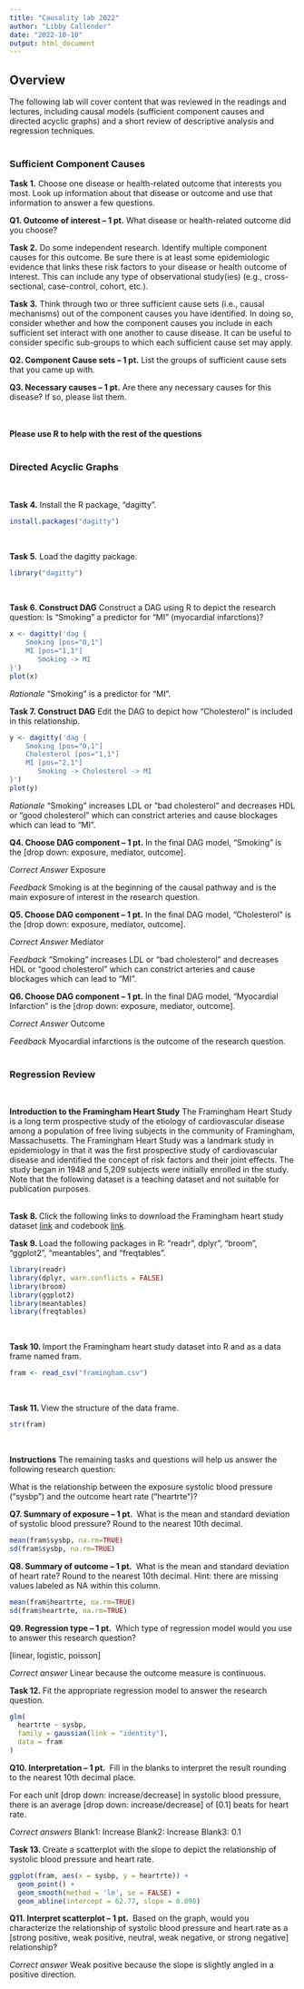 ---
title: "Causality lab 2022"
author: "Libby Callender"
date: "2022-10-10"
output: html_document
---


## Overview

The following lab will cover content that was reviewed in the readings and lectures, including causal models (sufficient component causes and directed acyclic graphs) and a short review of descriptive analysis and regression techniques.
<br>
<br>

### Sufficient Component Causes

**Task 1.**
Choose one disease or health-related outcome that interests you most. Look up information about that disease or outcome and use that information to answer a few questions.
<br>

**Q1. Outcome of interest – 1 pt.**
What disease or health-related outcome did you choose? 
<br>

**Task 2.** 
Do some independent research. Identify multiple component causes for this outcome. Be sure there is at least some epidemiologic evidence that links these risk factors to your disease or health outcome of interest. This can include any type of observational study(ies) (e.g., cross-sectional, case-control, cohort, etc.). 
<br>

**Task 3.**
Think through two or three sufficient cause sets (i.e., causal mechanisms) out of the component causes you have identified. In doing so, consider whether and how the component causes you include in each sufficient set interact with one another to cause disease. It can be useful to consider specific sub-groups to which each sufficient cause set may apply. 
<br>

**Q2. Component Cause sets – 1 pt.**
List the groups of sufficient cause sets that you came up with.
<br>

**Q3. Necessary causes – 1 pt.**
Are there any necessary causes for this disease? If so, please list them.
<br>
<br>
<br>

**Please use R to help with the rest of the questions**
<br>
<br>

### Directed Acyclic Graphs
<br>

**Task 4.**
Install the R package, "dagitty".

```{r}
install.packages("dagitty")
```
<br>

**Task 5.**
Load the dagitty package.

```{r}
library("dagitty")
```
<br>

**Task 6. Construct DAG**
Construct a DAG using R to depict the research question: Is “Smoking” a predictor for “MI” (myocardial infarctions)? 

```{r}
x <- dagitty('dag {
    Smoking [pos="0,1"]
    MI [pos="1,1"]
       Smoking -> MI
}')
plot(x)
```

*Rationale *
“Smoking” is a predictor for “MI”.
<br>

**Task 7. Construct DAG**
Edit the DAG to depict how “Cholesterol” is included in this relationship.

```{r}
y <- dagitty('dag {
    Smoking [pos="0,1"]
    Cholesterol [pos="1,1"]
    MI [pos="2,1"]
       Smoking -> Cholesterol -> MI
}')
plot(y)
```

*Rationale *
“Smoking” increases LDL or “bad cholesterol” and decreases HDL or “good cholesterol” which can constrict arteries and cause blockages which can lead to “MI".
<br>

**Q4. Choose DAG component – 1 pt.**
In the final DAG model, “Smoking” is the [drop down: exposure, mediator, outcome].

*Correct Answer *
Exposure

*Feedback*
Smoking is at the beginning of the causal pathway and is the main exposure of interest in the research question. 
<br>

**Q5. Choose DAG component – 1 pt.**
In the final DAG model, “Cholesterol” is the [drop down: exposure, mediator, outcome].

*Correct Answer*
Mediator

*Feedback*
“Smoking” increases LDL or “bad cholesterol” and decreases HDL or “good cholesterol” which can constrict arteries and cause blockages which can lead to “MI".
<br>

**Q6. Choose DAG component – 1 pt.**
In the final DAG model, “Myocardial Infarction” is the [drop down: exposure, mediator, outcome].

*Correct Answer*
Outcome

*Feedback*
Myocardial infarctions is the outcome of the research question.
<br>
<br>

### Regression Review
<br>

**Introduction to the Framingham Heart Study**
The Framingham Heart Study is a long term prospective study of the etiology of cardiovascular disease among a population of free living subjects in the community of Framingham, Massachusetts. The Framingham Heart Study was a landmark study in epidemiology in that it was the first prospective study of cardiovascular disease and identified the concept of risk factors and their joint effects. The study began in 1948 and 5,209 subjects were initially enrolled in the study. Note that the following dataset is a teaching dataset and not suitable for publication purposes.
<br>
<br>

**Task 8. **
Click the following links to download the Framingham heart study dataset [link](https://uthtmc.sharepoint.com/:x:/s/SPHCannellEpiIII/Eeo9mu3rA5RCoFAbNcLSsEwBAPwW1CeeZExxWLc6Uv5zrQ?e=I7mah0) and codebook [link](https://uthtmc.sharepoint.com/:b:/s/SPHCannellEpiIII/EeGaU_pbLB9IkyZ1jN04UewB39gXnaMgkoOC-ToaxXHddQ?e=T1q4F4).
<br>

**Task 9. **
Load the following packages in R: "readr", dplyr", "broom", "ggplot2", "meantables", and "freqtables".

```{r}
library(readr)
library(dplyr, warn.conflicts = FALSE)
library(broom)
library(ggplot2)
library(meantables)
library(freqtables)
```
<br>

**Task 10. **
Import the Framingham heart study dataset into R and as a data frame named fram.

```{r}
fram <- read_csv("framingham.csv")
```
<br>

**Task 11. **
View the structure of the data frame.

```{r}
str(fram)
```
<br>

**Instructions**
The remaining tasks and questions will help us answer the following research question:

What is the relationship between the exposure systolic blood pressure ("sysbp") and the outcome heart rate ("heartrte")?


**Q7. Summary of exposure – 1 pt. **
What is the mean and standard deviation of systolic blood pressure? Round to the nearest 10th decimal.

```{r}
mean(fram$sysbp, na.rm=TRUE)
sd(fram$sysbp, na.rm=TRUE)
```


**Q8. Summary of outcome – 1 pt. **
What is the mean and standard deviation of heart rate? Round to the nearest 10th decimal. Hint: there are missing values labeled as NA within this column.

```{r}
mean(fram$heartrte, na.rm=TRUE)
sd(fram$heartrte, na.rm=TRUE)
```


**Q9. Regression type – 1 pt. **
Which type of regression model would you use to answer this research question?

[linear, logistic, poisson]

*Correct answer*
Linear because the outcome measure is continuous.


**Task 12. **
Fit the appropriate regression model to answer the research question.


```{r}
glm(
  heartrte ~ sysbp,
  family = gaussian(link = "identity"),
  data = fram
)
```


**Q10. Interpretation – 1 pt. **
Fill in the blanks to interpret the result rounding to the nearest 10th decimal place.

For each unit [drop down: increase/decrease] in systolic blood pressure, there is an average [drop down: increase/decrease] of [0.1] beats for heart rate.

*Correct answers*
Blank1: Increase
Blank2: Increase
Blank3: 0.1


**Task 13. **
Create a scatterplot with the slope to depict the relationship of systolic blood pressure and heart rate.

```{r}
ggplot(fram, aes(x = sysbp, y = heartrte)) +
  geom_point() +
  geom_smooth(method = 'lm', se = FALSE) +
  geom_abline(intercept = 62.77, slope = 0.098)
```


**Q11. Interpret scatterplot – 1 pt. **
Based on the graph, would you characterize the relationship of systolic blood pressure and heart rate as a [strong positive, weak positive, neutral, weak negative, or strong negative] relationship?

*Correct answer*
Weak positive because the slope is slightly angled in a positive direction.